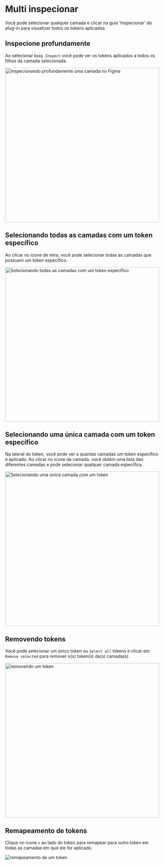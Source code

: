 # Multi inspecionar

Você pode selecionar qualquer camada e clicar na guia 'Inspecionar' do plug-in para visualizar todos os tokens aplicados.




<ReactPlayer
  muted
  width="100%"
  height="auto"
  loop
  playing
  controls
  alt="multi-inspect in action"
  url="/multi-inspect.mov"
/>

## Inspecione profundamente

Ao selecionar `Deep Inspect` você pode ver os tokens aplicados a todos os filhos da camada selecionada.

<img src='./multi-inspect-deep-inspect.png' alt="Inspecionando profundamente uma camada no Figma" width="500" />

## Selecionando todas as camadas com um token específico

Ao clicar no ícone de mira, você pode selecionar todas as camadas que possuem um token específico.


<img src='./multi-inspect-select-all.png' alt="Selecionando todas as camadas com um token específico" width="500" />

## Selecionando uma única camada com um token específico

Na lateral do token, você pode ver a quantas camadas um token específico é aplicado. Ao clicar no ícone da camada, você obtém uma lista das diferentes camadas e pode selecionar qualquer camada específica.

<img src='./multi-inspect-select-one.png' alt="Selecionando uma única camada com um token" width="500" />

## Removendo tokens

Você pode selecionar um único token ou `Select all` tokens e clicar em `Remove selected` para remover o(s) token(s) da(s) camada(s).

<img src='./multi-inspect-remove.png' alt="removendo um token" width="500" />

## Remapeamento de tokens

Clique no ícone `v` ao lado do token para remapear para outro token em todas as camadas em que ele for aplicado.

<img src='./multi-inspect-remap.png' alt="remapeamento de um token" largura="500" />
